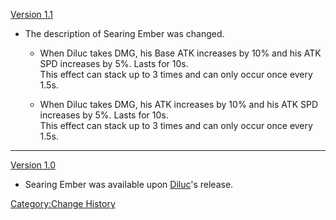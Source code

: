 [[Version 1.1]]
*The description of Searing Ember was changed.
**{{Color|Old description:}} When Diluc takes DMG, his <span class="bg-highlight">Base ATK</span> increases by 10% and his ATK SPD increases by 5%. Lasts for 10s.<br />This effect can stack up to 3 times and can only occur once every 1.5s.
**{{Color|New description:}} When Diluc takes DMG, his <span class="bg-highlight">ATK</span> increases by 10% and his ATK SPD increases by 5%. Lasts for 10s.<br />This effect can stack up to 3 times and can only occur once every 1.5s.
----
[[Version 1.0]]
*Searing Ember was available upon [[Diluc]]'s release.
<noinclude>[[Category:Change History]]</noinclude>
